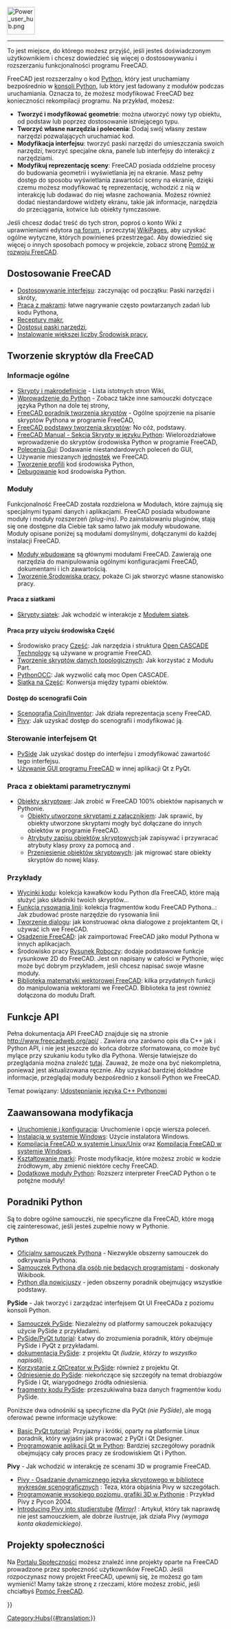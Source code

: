 <languages/>
{{TOCright}}
[[Image:Power_user_hub.png|64px]]
----

To jest miejsce, do którego możesz przyjść, jeśli jesteś doświadczonym użytkownikiem i chcesz dowiedzieć się więcej o dostosowywaniu i rozszerzaniu funkcjonalności programu FreeCAD.

FreeCAD jest rozszerzalny o kod [[Python|Python]], który jest uruchamiany bezpośrednio w [[Python_console|konsoli Python]], lub który jest ładowany z modułów podczas uruchamiania. Oznacza to, że możesz modyfikować FreeCAD bez konieczności rekompilacji programu. Na przykład, możesz:
* '''Tworzyć i modyfikować geometrie''': można utworzyć nowy typ obiektu, od podstaw lub poprzez dostosowanie istniejącego typu.
* '''Tworzyć własne narzędzia i polecenia''': Dodaj swój własny zestaw narzędzi pozwalających uruchamiać kod.
* '''Modyfikacja interfejsu''': tworzyć paski narzędzi do umieszczania swoich narzędzi, tworzyć specjalne okna, panele lub interfejsy do interakcji z narzędziami.
*'''Modyfikuj reprezentację sceny''': FreeCAD posiada oddzielne procesy do budowania geometrii i wyświetlania jej na ekranie. Masz pełny dostęp do sposobu wyświetlania zawartości sceny na ekranie, dzięki czemu możesz modyfikować tę reprezentację, wchodzić z nią w interakcję lub dodawać do niej własne zachowania. Możesz również dodać niestandardowe widżety ekranu, takie jak informacje, narzędzia do przeciągania, kotwice lub obiekty tymczasowe.

<div class="mw-translate-fuzzy">
Jeśli chcesz dodać treść do tych stron, poproś o konto Wiki z uprawnieniami edytora [https://forum.freecadweb.org/viewtopic.php?f=21&t=6830 na forum], i przeczytaj [[WikiPages|WikiPages]], aby uzyskać ogólne wytyczne, których powinieneś przestrzegać. Aby dowiedzieć się więcej o innych sposobach pomocy w projekcie, zobacz stronę [[Help_FreeCAD/pl|Pomóż w rozwoju FreeCAD]].
</div>

<span id="Customizing_FreeCAD"></span>
==Dostosowanie FreeCAD==

* [[Interface Customization|Dostosowywanie interfejsu]]: zaczynając od początku: Paski narzędzi i skróty,
* [[Macros|Praca z makrami]]: łatwe nagrywanie często powtarzanych zadań lub kodu Pythona,
* [[Macros_recipes|Receptury makr]],
* [[Customize_Toolbars|Dostosuj paski narzędzi]],
* [[Installing_more_workbenches|Instalowanie większej liczby Środowisk pracy]],

<span id="Scripting_in_FreeCAD"></span>
==Tworzenie skryptów dla FreeCAD==

<span id="General"></span>
===Informacje ogólne===

* [[Scripting_and_macros/pl|Skrypty i makrodefinicje]] - Lista istotnych stron Wiki,
* [[Introduction_to_Python/pl|Wprowadzenie do Python]] - Zobacz także inne samouczki dotyczące języka Python na dole tej strony,
* [[Python_scripting_tutorial/pl|FreeCAD poradnik tworzenia skryptów]] - Ogólne spojrzenie na pisanie skryptów Pythona w programie FreeCAD,
* [[FreeCAD_Scripting_Basics/pl|FreeCAD podstawy tworzenia skryptów]]: No cóż, podstawy.
* [[Manual:A_gentle_introduction|FreeCAD Manual - Sekcja Skrypty w języku Python]]: Wielorozdziałowe wprowadzenie do skryptów środowiska Python w programie FreeCAD,
* [[Gui_Command/pl|Polecenia Gui]]: Dodawanie niestandardowych poleceń do GUI,
* Używanie mieszanych [[Units/pl|jednostek]] we FreeCAD.
* [[Profiling/pl|Tworzenie profili]] kod środowiska Python,
* [[Debugging/pl#Debugowanie_w_Python|Debugowanie]] kod środowiska Python.

<span id="Modules"></span>
===Moduły===

Funkcjonalność FreeCAD została rozdzielona w Modułach, które zajmują się specjalnymi typami danych i aplikacjami. FreeCAD posiada wbudowane moduły i moduły rozszerzeń ''(plug-ins)''. Po zainstalowaniu pluginów, stają się one dostępne dla Ciebie tak samo łatwo jak moduły wbudowane. Moduły opisane poniżej są modułami domyślnymi, dołączanymi do każdej instalacji FreeCAD.

* [[Builtin modules|Moduły wbudowane]] są głównymi modułami FreeCAD. Zawierają one narzędzia do manipulowania ogólnymi konfiguracjami FreeCAD, dokumentami i ich zawartością.
* [[Workbench creation|Tworzenie Środowiska pracy]], pokaże Ci jak stworzyć własne stanowisko pracy.

<span id="Working_with_Meshes"></span>
====Praca z siatkami====

* [[Mesh_Scripting/pl|Skrypty siatek]]: Jak wchodzić w interakcje z [[Mesh_Workbench/pl|Modułem siatek]].

<span id="Working_with_Parts"></span>
====Praca przy użyciu środowiska Część====

* Środowisko pracy [[Part_Workbench/pl|Część]]: Jak  narzędzia i struktura [http://en.wikipedia.org/wiki/Open_CASCADE Open CASCADE Technology] są używane w programie FreeCAD.
* [[Topological_data_scripting/pl|Tworzenie skryptów danych topologicznych]]: Jak korzystać z Modułu Part.
* [[PythonOCC/pl|PythonOCC]]: Jak wyzwolić całą moc Open CASCADE.
* [[Mesh_to_Part/pl|Siatka na Część]]: Konwersja między typami obiektów.

<span id="Accessing_the_Coin_scenegraph"></span>
====Dostęp do scenografii Coin====

* [[Scenegraph/pl|Scenografia Coin/Inventor]]: Jak działa reprezentacja sceny FreeCAD.
* [[Pivy/pl|Pivy]]: Jak uzyskać dostęp do scenografii i modyfikować ją.

<span id="Controlling_the_Qt_interface"></span>
===Sterowanie interfejsem Qt===

* [[PySide/pl|PySide]] Jak uzyskać dostęp do interfejsu i zmodyfikować zawartość tego interfejsu.
* [[Embedding_FreeCADGui/pl|Używanie GUI programu FreeCAD]] w innej aplikacji Qt z PyQt.

<span id="Working_with_parametric_objects"></span>
===Praca z obiektami parametrycznymi===

* [[Scripted objects|Obiekty skryptowe]]: Jak zrobić w FreeCAD 100% obiektów napisanych w Pythonie.
** [[Scripted objects with attachment|Obiekty utworzone skryptami z załącznikiem]]: Jak sprawić, by obiekty utworzone skryptami mogły być dołączane do innych obiektów w programie FreeCAD.
** [[Scripted_objects_saving_attributes|Atrybuty zapisu obiektów skryptowych]]:jak zapisywać i przywracać atrybuty klasy proxy za pomocą {{incode|dumps}} and {{incode|loads}}.
** [[Scripted_objects_migration|Przeniesienie obiektów skryptowych]]: jak migrować stare obiekty skryptów do nowej klasy.

<span id="Examples"></span>
===Przykłady===

* [[Code_snippets/pl|Wycinki kodu]]: kolekcja kawałków kodu Python dla FreeCAD, które mają służyć jako składniki twoich skryptów...
* [[Line_drawing_function/pl|Funkcja rysowania linii]]: kolekcja fragmentów kodu FreeCAD Pythona..: Jak zbudować proste narzędzie do rysowania linii
* [[Dialog_creation/pl|Tworzenie dialogu]]: jak konstruować okna dialogowe z projektantem Qt, i używać ich we FreeCAD.
* [[Embedding_FreeCAD/pl|Osadzenie FreeCAD]]: jak zaimportować FreeCAD jako moduł Pythona w innych aplikacjach.
* Środowisko pracy [[Draft_Workbench/pl|Rysunek Roboczy]]: dodaje podstawowe funkcje rysunkowe 2D do FreeCAD. Jest on napisany w całości w Pythonie, więc może być dobrym przykładem, jeśli chcesz napisać swoje własne moduły.
* [[FreeCAD_vector_math_library/pl|Biblioteka matematyki wektorowej FreeCAD]]: kilka przydatnych funkcji do manipulowania wektorami we FreeCAD. Biblioteka ta jest również dołączona do modułu Draft.

<span id="API_Functions"></span>
==Funkcje API==

<div class="mw-translate-fuzzy">
Pełna dokumentacja API FreeCAD znajduje się na stronie http://www.freecadweb.org/api/ . Zawiera ona zarówno opis dla C++ jak i Python API, i nie jest jeszcze do końca dobrze sformatowana, co może być mylące przy szukaniu kodu tylko dla Pythona.  Wersje łatwiejsze do przeglądania można znaleźć [[:Category:API|tutaj]].  Zauważ, że może ona być niekompletna, ponieważ jest aktualizowana ręcznie. Aby uzyskać bardziej dokładne informacje, przeglądaj moduły bezpośrednio z konsoli Python we FreeCAD.
</div>

Temat powiązany: [[Exposing_C%2B%2B_to_Python|Udostępnianie języka C++ Pythonowi]]

<span id="Advanced_modification"></span>
==Zaawansowana modyfikacja==

* [[Start_up_and_Configuration|Uruchomienie i konfiguracja]]: Uruchomienie i opcje wiersza poleceń.
* [[Install_on_Windows|Instalacja w systemie Windows]]: Użycie instalatora Windows.
* [[Compile_on_Linux/Unix/pl|Kompilacja FreeCAD w systemie Linux/Unix]] oraz [[Compile_on_Windows|Kompilacja FreeCAD w systemie Windows]].
* [[Branding|Kształtowanie marki]]: Proste modyfikacje, które możesz zrobić w kodzie źródłowym, aby zmienić niektóre cechy FreeCAD.
* [[Extra_python_modules/pl|Dodatkowe moduły Python]]: Rozszerz interpreter FreeCAD Python o te potężne moduły!

<span id="Python_tutorials"></span>
==Poradniki Python==

Są to dobre ogólne samouczki, nie specyficzne dla FreeCAD, które mogą cię zainteresować, jeśli jesteś zupełnie nowy w Pythonie.

'''Python'''
* [https://docs.python.org/2.7/tutorial/index.html Oficjalny samouczek Pythona] - Niezwykle obszerny samouczek do odkrywania Pythona.
* [https://en.wikibooks.org/wiki/Non-Programmer%27s_Tutorial_for_Python_3 Samouczek Pythona dla osób nie będących programistami] - doskonały Wikibook.
* [http://npt.cc.rsu.ru/user/wanderer/ODP/Python_for_Newbies.htm Python dla nowicjuszy] - jeden obszerny poradnik obejmujący wszystkie podstawy.

'''PySide''' - Jak tworzyć i zarządzać interfejsem Qt UI FreeCADa z poziomu konsoli Python.
* [http://zetcode.com/gui/pysidetutorial/ Samouczek PySide]: Niezależny od platformy samouczek pokazujący użycie PySide z przykładami.
* [http://www.pythoncentral.io/series/python-pyside-pyqt-tutorial/ PySide/PyQt tutorial]: Łatwy do zrozumienia poradnik, który obejmuje PySide i PyQt z przykładami.
* [http://qt-project.org/wiki/PySideDocumentation dokumentacja PySide]: z projektu Qt ''(ludzie, którzy to wszystko napisali)''.
* [http://qt-project.org/wiki/QtCreator_and_PySide Korzystanie z QtCreator w PySide]: również z projektu Qt.
* [http://srinikom.github.io/pyside-docs/index.html Odniesienie do PySide]: niekończące się szczegóły na temat drobiazgów PySide i Qt, wiarygodnego źródła odniesienia.
* [http://nullege.com/codes/search?cq=PySide fragmenty kodu PySide]: przeszukiwalna baza danych fragmentów kodu PySide.

Poniższe dwa odnośniki są specyficzne dla PyQt ''(nie PySide)'', ale mogą oferować pewne informacje użytkowe:
* [http://www.cs.usfca.edu/~afedosov/qttut/ Basic PyQt tutorial]: Przyjazny i krótki, oparty na platformie Linux poradnik, który wyjaśni jak pracować z PyQt i Qt Designer.
* [http://vizzzion.org/?id=pyqt Programowanie aplikacji Qt w Python]: Bardziej szczegółowy poradnik obejmujący cały proces pracy ze środowiskiem Qt i Python.

'''Pivy''' - Jak wchodzić w interakcję ze scenami 3D w programie FreeCAD.
* [http://citeseerx.ist.psu.edu/viewdoc/download?doi=10.1.1.108.947&rep=rep1&type=pdf Pivy - Osadzanie dynamicznego języka skryptowego w bibliotece wykresów scenograficznych] : Teza, która objaśnia Pivy w szczegółach.
* [http://ftp.ntua.gr/mirror/python/pycon/dc2004/papers/47/ Programowanie wysokiego poziomu, grafiki 3D w Pythonie] : Przykład Pivy z Pycon 2004.
* [https://www.semanticscholar.org/paper/Integrating-Pivy-into-Studierstube-4.2-Gruber/08c9a89c8326c87f81c2d83428029fbfb6c2ae64 Introducing Pivy into studierstube] [https://www.researchgate.net/publication./228737136_Integrating_Pivy_into_Studierstube_42 ''(Mirror)''] : Artykuł, który tak naprawdę nie jest samouczkiem, ale dobrze ilustruje, jak działa Pivy ''(wymaga konta akademickiego)''.

<span id="Community_projects"></span>
==Projekty społeczności== 

Na [[FreeCAD Community Portal|Portalu Społeczności]] możesz znaleźć inne projekty oparte na FreeCAD prowadzone przez społeczność użytkowników FreeCAD. Jeśli rozpoczynasz nowy projekt FreeCAD, upewnij się, że możesz go tam wymienić! Mamy także stronę z rzeczami, które możesz zrobić, jeśli chciałbyś [[Help FreeCAD|Pomóc FreeCAD]].


{{Powerdocnavi{{#translation:}}}}
[[Category:Hubs{{#translation:}}]]